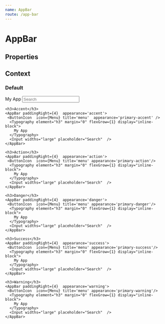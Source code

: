 ```yaml
---
name: AppBar
route: /app-bar
---
```



# AppBar

## Properties

<Props of={AppBar} />

## Context

<Playground>
  <ThemeProvider>
    <h3>Default</h3>
    <AppBar paddingRight={4}>
      <ButtonIcon  icon={Menu} title='menu' />
      <Typography element="h3" margin="0" flexGrow={1} display="inline-block">
        My App
      </Typography>
      <Input widths="large" placeholder="Search" />
    </AppBar>

    <h3>Accent</h3>
    <AppBar paddingRight={4}  appearance='accent'>
     <ButtonIcon  icon={Menu} title='menu'  appearance='primary-accent' />
      <Typography element="h3" margin="0" flexGrow={1} display="inline-block">
        My App
      </Typography>
      <Input widths="large" placeholder="Search"  />
    </AppBar>

    <h3>Action</h3>
    <AppBar paddingRight={4}  appearance='action'>
     <ButtonIcon  icon={Menu} title='menu' appearance='primary-action'/>
      <Typography element="h3" margin="0" flexGrow={1} display="inline-block">
        My App
      </Typography>
      <Input widths="large" placeholder="Search"  />
    </AppBar>

    <h3>Danger</h3>
    <AppBar paddingRight={4}  appearance='danger'>
     <ButtonIcon  icon={Menu} title='menu' appearance='primary-danger'/>
      <Typography element="h3" margin="0" flexGrow={1} display="inline-block">
        My App
      </Typography>
      <Input widths="large" placeholder="Search"  />
    </AppBar>

    <h3>Success</h3>
    <AppBar paddingRight={4}  appearance='success'>
     <ButtonIcon  icon={Menu} title='menu' appearance='primary-success'/>
      <Typography element="h3" margin="0" flexGrow={1} display="inline-block">
        My App
      </Typography>
      <Input widths="large" placeholder="Search"  />
    </AppBar>

    <h3>Warning</h3>
    <AppBar paddingRight={4}  appearance='warning'>
     <ButtonIcon  icon={Menu} title='menu' appearance='primary-warning'/>
      <Typography element="h3" margin="0" flexGrow={1} display="inline-block">
        My App
      </Typography>
      <Input widths="large" placeholder="Search"  />
    </AppBar>

  </ThemeProvider>
</Playground>
